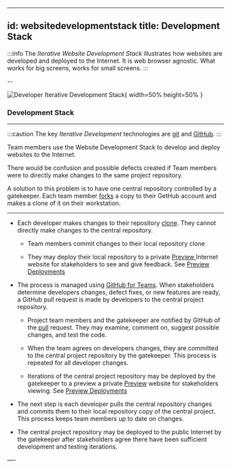 
---
id: websitedevelopmentstack
title: Development Stack
---

:::info
The *Iterative Website Development Stack* illustrates how websites are developed and deployed to the Internet. It is web browser agnostic. What works for big screens, works for small screens.
:::

--


![Developer Iterative Development Stack](/img/websitedev.png){ width=50% height=50% }

### Development Stack

---



:::caution
The key *Iterative Development* technologies are [git](glossary#git) and [GitHub](glossary#github).
:::


Team members use the Website Development Stack to develop and deploy websites to the Internet. 

There would be confusion and possible defects created if Team members were to directly make changes to the same project repository.  

A solution to this problem is to have one central repository controlled by a gatekeeper. Each team member [forks](glossary#fork) a copy to their GetHub account and makes a clone of it on their workstation.

---


- Each developer makes changes to their repository [clone](glossary#clone). They cannot directly make changes to the central repository.

	- Team members commit changes to their local repository clone

	- They may deploy their local repository to a private [Preview ](deploy#preview) Internet website for stakeholders to see and give feedback.  See [Preview Deployments](glossary#preview-deployments)

- The process is managed using [GitHub for Teams](https://github.com/team). When stakeholders determine developers changes, defect fixes, or new features are ready, a GitHub pull request is made by developers to the central project repository. 

	- Project team members and the gatekeeper are notified by GitHub of the [pull](glossary#pull-request) request. They may examine, comment on, suggest possible changes, and test the code. 

	- When the team agrees on developers changes, they are committed to the central project repository by the gatekeeper. This process is repeated for all developer changes. 

	- Iterations of the central project repository may be deployed by the gatekeeper to a preview a private [Preview](deploy#preview) website for stakeholders viewing.  See [Preview Deployments](glossary#preview-deployments)

- The next step is each developer pulls the central repository changes and commits them to their local repository copy of the central project. This process keeps team members up to date on changes.

- The central project repository may be deployed to the public Internet by the gatekeeper after stakeholders agree there have been sufficient development and testing iterations.

—-